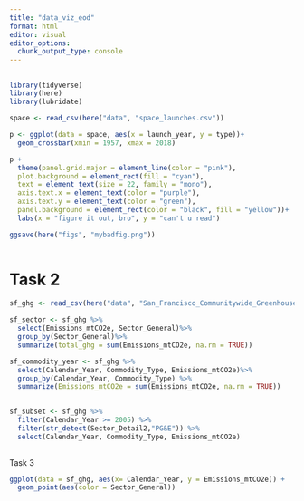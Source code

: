 ```yaml
---
title: "data_viz_eod"
format: html
editor: visual
editor_options: 
  chunk_output_type: console
---
```


## 
```r
library(tidyverse)
library(here)
library(lubridate)

space <- read_csv(here("data", "space_launches.csv"))

```

```r
p <- ggplot(data = space, aes(x = launch_year, y = type))+
  geom_crossbar(xmin = 1957, xmax = 2018)
```````

```r
p +
  theme(panel.grid.major = element_line(color = "pink"),
  plot.background = element_rect(fill = "cyan"),
  text = element_text(size = 22, family = "mono"),
  axis.text.x = element_text(color = "purple"),
  axis.text.y = element_text(color = "green"),
  panel.background = element_rect(color = "black", fill = "yellow"))+
  labs(x = "figure it out, bro", y = "can't u read")

ggsave(here("figs", "mybadfig.png"))
  
```

# Task 2
```r
sf_ghg <- read_csv(here("data", "San_Francisco_Communitywide_Greenhouse_Gas_Inventory.csv"))
```````

```r
sf_sector <- sf_ghg %>%
  select(Emissions_mtCO2e, Sector_General)%>%
  group_by(Sector_General)%>%
  summarize(total_ghg = sum(Emissions_mtCO2e, na.rm = TRUE))
```

```r
sf_commodity_year <- sf_ghg %>%
  select(Calendar_Year, Commodity_Type, Emissions_mtCO2e)%>%
  group_by(Calendar_Year, Commodity_Type) %>%
  summarize(Emissions_mtCO2e = sum(Emissions_mtCO2e, na.rm = TRUE))
  
```

```r
sf_subset <- sf_ghg %>%
  filter(Calendar_Year >= 2005) %>%
  filter(str_detect(Sector_Detail2,"PG&E")) %>%
  select(Calendar_Year, Commodity_Type, Emissions_mtCO2e)
  
```

Task 3
```r
ggplot(data = sf_ghg, aes(x= Calendar_Year, y = Emissions_mtCO2e)) +
  geom_point(aes(color = Sector_General))

```

